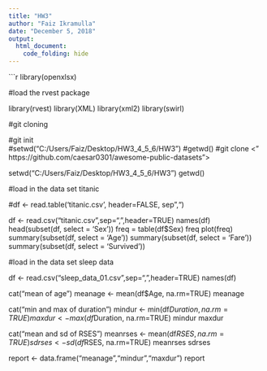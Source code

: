 ---
title: "HW3"
author: "Faiz Ikramulla"
date: "December 5, 2018"
output:
  html_document:
    code_folding: hide
---

```{r echo=T, warning= FALSE, message= FALSE}
library(openxlsx)

#load the rvest package

library(rvest)
library(XML)
library(xml2)
library(swirl)

#git cloning

#git init                                    
#setwd("C:/Users/Faiz/Desktop/HW3_4_5_6/HW3")
#getwd()
#git clone <" https://github.com/caesar0301/awesome-public-datasets"> 


setwd("C:/Users/Faiz/Desktop/HW3_4_5_6/HW3")
getwd()

#load in the data set titanic

#df <- read.table('titanic.csv', header=FALSE, sep",")

df <- read.csv("titanic.csv",sep=",",header=TRUE)
names(df)
head(subset(df, select = 'Sex'))
freq = table(df$Sex)
freq
plot(freq)
summary(subset(df, select = 'Age'))
summary(subset(df, select = 'Fare'))
summary(subset(df, select = 'Survived'))


#load in the data set sleep data

df <- read.csv("sleep_data_01.csv",sep=",",header=TRUE)
names(df)

cat("mean of age")
meanage <- mean(df$Age, na.rm=TRUE)
meanage

cat("min and max of duration")
mindur <- min(df$Duration, na.rm=TRUE)
maxdur <- max(df$Duration, na.rm=TRUE)
mindur
maxdur


cat("mean and sd of RSES")
meanrses <- mean(df$RSES, na.rm=TRUE)
sdrses <- sd(df$RSES, na.rm=TRUE)
meanrses
sdrses

report <- data.frame("meanage","mindur","maxdur")
report








